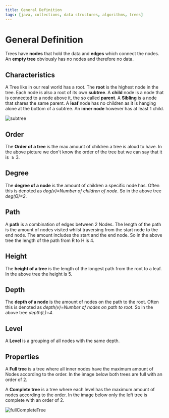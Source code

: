 ```yaml
---
title: General Definition
tags: [java, collections, data structures, algorithms, trees]
---
```


# General Definition

Trees have **nodes** that hold the data and **edges** which connect the nodes. An **empty tree** obviously has no nodes and therefore no data.

## Characteristics

A Tree like in our real world has a root. The **root** is the highest node in the tree. Each node is also a root of its own **subtree**. A **child** node is a node that is connected to a node above it, the so called **parent**. A **Sibling** is a node that shares the same parent. A **leaf** node has no children as it is hanging alone at the bottom of a subtree. An **inner node** however has at least 1 child.

![subtree](/compSci/subtree.png)

## Order

The **Order of a tree** is the max amount of children a tree is aloud to have. In the above picture we don't know the order of the tree but we can say that it is $\geq 3$.

## Degree

The **degree of a node** is the amount of children a specific node has. Often this is denoted as *deg(v)=Number of children of node*. So in the above tree *deg(Q)=2*.

## Path

A **path** is a combination of edges between 2 Nodes. The length of the path is the amount of nodes visited whilst traversing from the start node to the end node. The amount includes the start and the end node. So in the above tree the length of the path from R to H is 4.

## Height

The **height of a tree** is the length of  the longest path from the root to a leaf. In the above tree the height is 5.

## Depth

The **depth of a node** is the amount of nodes on the path to the root. Often this is denoted as *depth(v)=Number of nodes on path to root*. So in the above tree *depth(L)=4*.

## Level

A **Level** is a grouping of all nodes with the same depth.

## Properties

A **Full tree** is a tree where all inner nodes have the maximum amount of Nodes according to the order. In the image below both trees are full with an order of 2.

A **Complete tree** is a tree where each level has the maximum amount of nodes according to the order. In the image below only the left tree is complete with an order of 2.

![fullCompleteTree](/compSci/fullCompleteTree.png)
